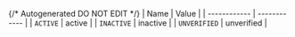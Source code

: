 {/* Autogenerated DO NOT EDIT  */}
| Name         | Value        |
| ------------ | ------------ |
| `ACTIVE`     | active       |
| `INACTIVE`   | inactive     |
| `UNVERIFIED` | unverified   |